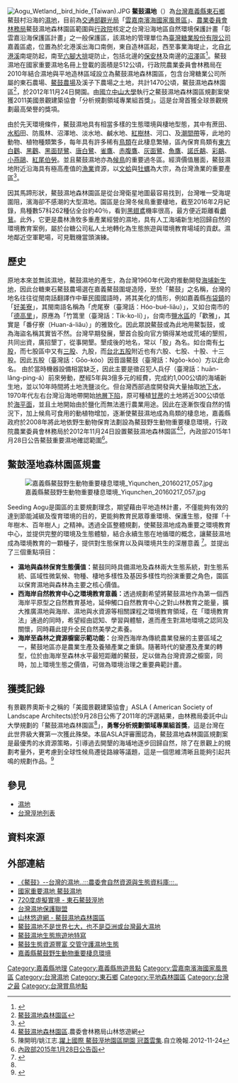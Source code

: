 {{TW Wetlandst
|name      = 鰲鼓溼地
|image     = DSC05770嘉義鰲鼓溼地.冬候鳥的天堂555593995.jpg
|imagename = 鰲鼓濕地的[[高蹺鴴|高蹺鴴]]與[[小鸊鷉|小鸊鷉]]<br />{{maplink|frame=yes|plain=yes|type=shape|zoom=13|frame-align=center|frame-width=280}}
|engname   = Aogu Wetland
|belong    = [[雲嘉南濱海國家風景區|雲嘉南濱海國家風景區管理處]]<br>[[嘉義縣政府|嘉義縣政府]]<br>[[臺灣糖業公司|臺灣糖業公司]]
|number    = TW016
|type      = 海岸人為濕地及小部分海岸自然濕地
|location  = {{TWN}}[[嘉義縣|嘉義縣]][[東石鄉_(台灣)|東石鄉]]
|coordinates = {{coord|23|30|19|N|120|07|03|E|display=title,inline}}
|size      = 512[[公頃|公頃]]
|website   = [http://wetland-tw.tcd.gov.tw/WetLandWeb/wetland.php?id=170 國家重要濕地保育計畫－鰲鼓溼地]
}}
[[File:Aogu_Wetland,_bird_hide_(Taiwan).JPG|thumb]]
'''鰲鼓濕地'''（{{lang-nan-tw|Ngôo-kóo sip-tē}}）為[[台灣|台灣]][[嘉義縣|嘉義縣]][[東石鄉_(台灣)|東石鄉]]鰲鼓村沿海的[[濕地|濕地]]，目前為[[交通部觀光局|交通部觀光局]]「[[雲嘉南濱海國家風景區|雲嘉南濱海國家風景區]]」、[[行政院农业委员会|農業委員會]][[林務局|林務局]]鰲鼓濕地森林園區範圍與[[行政院|行政院]]核定之台灣沿海地區自然環境保護計畫「彰雲嘉沿海保護區計畫」之一般保護區，該濕地的管理單位為[[臺灣糖業股份有限公司|臺灣糖業股份有限公司]]嘉義區處，位置為於北港溪出海口南側，東自造林區起，西至事業海堤止，北自[[北港溪|北港溪]]南堤防起，南至[[六腳大排|六腳大排]]堤防止，包括北邊的[[保安林|保安林]]及南邊的[[沼澤|沼澤]]區<ref name="wet-1">{{cite web|url=http://wetland-tw.tcd.gov.tw/WetLandWeb/wetland.php?id=170|title=國家重要濕地 鰲鼓濕地|accessdate=|work=|publisher=|date=|archive-url=https://web.archive.org/web/20150106132044/http://wetland-tw.tcd.gov.tw/WetLandWeb/wetland.php?id=170|archive-date=2015-01-06|dead-url=yes}}</ref>。鰲鼓濕地在國家重要濕地名冊上登載的面積是512公頃，行政院農業委員會林務局在2010年結合濕地與平地造林區域設立為鰲鼓濕地森林園區，包含台灣糖業公司所屬的東石農場、[[鰲鼓農場|鰲鼓農場]]及溪子下農場之土地，共計1470公頃，鰲鼓濕地森林園區<ref name="#1">[https://web.archive.org/web/20121209090916/http://recreation.forest.gov.tw/Fp/aogu/home.html 鰲鼓濕地森林園區]</ref>，於2012年11月24日開園。由[[國立中山大學|國立中山大學]]執行之鰲鼓濕地森林園區規劃案榮獲2011美國景觀建築協會「分析規劃領域專業組首獎」。這是台灣首獲全球景觀規劃最高榮譽的獎項。

由於先天環境條件，鰲鼓濕地具有相當多樣的生態環境與棲地型態，其中有蔗田、[[水稻|水稻]]田、防風林、沼澤地、淡水地、鹹水地、[[紅樹林|紅樹林]]、河口、及[[潮間帶|潮間帶]]等，此地的動物、植物種類繁多，每年具有許多稀有[[鳥類|鳥類]]在此棲息繁殖，區內保育鳥類有[[東方白鸛|東方白鸛]]、[[黑鸛|黑鸛]]、[[黑面琵鷺|黑面琵鷺]]、[[唐白鷺|唐白鷺]]、[[雀鷹|雀鷹]]、[[赤腹鷹|赤腹鷹]]、[[灰面鷺|灰面鷺]]、[[魚鷹|魚鷹]]、[[諾氏鷸|諾氏鷸]]、[[彩鷸|彩鷸]]、[[小燕鷗|小燕鷗]]、[[紅尾伯勞|紅尾伯勞]]。並且鰲鼓濕地亦為[[候鳥|候鳥]]的重要過冬區。經濟價值層面，鰲鼓濕地附近沿海具有極高產值的[[漁業|漁業]]資源，以[[文蛤|文蛤]]與[[牡蠣|牡蠣]]為大宗，為台灣漁業的重要產區<ref name="wet-2">{{cite web|url=http://econgis.forest.gov.tw/wetland/detail.asp?wl_id=wl20|title=《鰲鼓》--台灣的濕地..:::農委會自然資源與生態資料庫:::..|accessdate=2008-12-08|work=|publisher=|date=|deadurl=yes|archiveurl=https://web.archive.org/web/20071024194027/http://econgis.forest.gov.tw/wetland/detail.asp?wl_id=wl20|archivedate=2007-10-24}}</ref>。

因其馬蹄形狀，鰲鼓濕地森林園區是從台灣衛星地圖最容易找到，台灣唯一受海堤圍阻，濱海卻不感潮的大型濕地。園區是台灣冬候鳥重要棲地，截至2016年2月紀錄，鳥種數57科262種佔全台約40％，看到[[黑翅鳶|黑翅鳶]]機率很高，最方便近距離看[[鸕鶿|鸕鶿]]。此外，它更是農林漁牧多重產業經營的濕地，具有人工海埔新生地回歸自然的環境教育案例，屬於台糖公司私人土地轉化為生態旅遊與環境教育場域的貢獻。濕地鄰近空軍靶場，可見戰機當頭演練。

==歷史==
原地本來並無該濕地，鰲鼓濕地的產生，為台灣1960年代政府推動開發[[海埔新生地|海埔新生地]]，因此台糖東石鰲鼓農場選在嘉義鰲鼓圍堤造陸，至於「鰲鼓」之名稱，台灣的地名往往從閩南話翻譯作中華民國國語時，將其美化的情形，例如嘉義縣[[布袋鎮|布袋鎮]]的「[[好美寮溼地|好美寮]]」，其閩南語名稱為「虎尾寮（臺灣話：Hóo-bué-liâu）」，又如台南市的「[[德高里_(臺南市)|德高里]]」，原應為「竹篙里（臺灣話：Tik-ko-lí）」，台南市[[鹽水區|鹽水區]]的「歡雅」，其實是「番仔寮（Huan-á-liâu）」的雅致化。因此眾說鰲鼓或為此地用鰲製鼓，或為海盜名稱其實皆不然。台灣早期發展，墾首合股向官方領得某地或荒埔的墾照，共同出資，廣招墾丁，從事開墾。墾成後的地名，常以「股」為名。如台南有[[七股區|七股]]，而七股區中又有[[三股里|三股]]、九股，而[[台北|台北]][[五股|五股]]附近也有六股、七股、十股、十三股。因此五股（臺灣話：Gōo-kóo）因音諧鰲鼓（臺灣話：Ngôo-kóo）方以此命名。
由於當時機器設備相當缺乏，因此主要是徵召犯人兵仔（臺灣話：huān-lâng-ping-á）前來勞動，歷經5年與3億多元的經費，完成約1,000公頃的海埔新生地，並以10年時間將土地洗鹽淡化。但台灣西部過度開發與大量抽取[[地下水|地下水]]，1970年代左右台灣沿海地帶開始[[地層下陷|地層下陷]]，原可種植[[甘蔗|甘蔗]]的土地將近300公頃低於[[海平面|海平面]]，並且土地開始由於鹽化而無法進行農業用途。因此在逐漸恢復自然的情況下，加上候鳥可食用的動植物增加，逐漸使鰲鼓濕地成為鳥類的棲息地，嘉義縣政府於2008年將此地依野生動物保育法劃設為鰲鼓野生動物重要棲息環境，行政院農業委員會林務局於2012年11月24日設置鰲鼓濕地森林園區<ref>[https://recreation.forest.gov.tw/Forest/FP?typ=2&typ_id=05001 鰲鼓濕地森林園區].農委會林務局山林悠遊網</ref><ref>陳開明/姚江志.[http://www.idn.com.tw/news/news_content.php?catid=4&catsid=2&catdid=0&artid=20121124abcd022 躍上國際 鰲鼓溼地園區開園 冠蓋雲集].自立晚報.2012-11-24</ref>，內政部2015年1月28日公告鰲鼓重要濕地確認範圍<ref>[https://www.tydep.gov.tw/tydep/TYDEP/Content/Upload/CompanyItem/%E5%9C%8B%E5%AE%B6%E9%87%8D%E8%A6%81%E6%BF%95%E5%9C%B0.pdf 內政部2015年1月28日公告函]</ref>。

==鰲鼓溼地森林園區規畫==
[[File:嘉義縣鰲鼓野生動物重要棲息環境_Yiqunchen_20160217_057.jpg|thumb]]

Seeding Aogu是園區的主要規劃理念，期望藉由平地造林計畫，不僅能夠有效的達到節能減碳及復育環境的目的，更能夠教育民眾尊重環境、保護生態，發揮「十年樹木、百年樹人」之精神。透過全區整體規劃，使鰲鼓濕地成為重要之環境教育中心，並提供完整的環境及生態體驗，結合永續生態在地循環的概念，讓鰲鼓濕地成為環境教育的一顆種子，提供對生態保育以及與環境共生的深層意義 <ref>{{cite web |url=http://recreation.forest.gov.tw/Fp/aogu/home.html |title=鰲鼓濕地森林園區 |accessdate=2012-11-27 |deadurl=yes |archiveurl=https://web.archive.org/web/20121209090916/http://recreation.forest.gov.tw/Fp/aogu/home.html |archivedate=2012-12-09 }}</ref>。並提出了三個重點項目：

* '''濕地與森林保育生態價值：'''鰲鼓同時具備濕地及森林兩大生態系統，對生態系統、區域性微氣候、物種、棲地多樣性及基因多樣性均扮演重要之角色，園區以保育濕地與森林為主要之核心價值。
* '''西海岸自然教育中心之環境教育意義：'''透過規劃希望將鰲鼓濕地作為第一個西海岸平原型之自然教育基地，延伸觸口自然教育中心之對山林教育之能量，擴大推廣濕地與海岸、濕地與水資源等相關課程之環境教育領域，在「環境教育法」通過的同時，希望經由認知、學習與體驗，進而產生對濕地環境之認同及關懷，同時藉此提升全民自然美學之素養。
* '''海岸至森林之資源櫥窗示範功能：'''台灣西海岸為傳統農業發展的主要區域之一，鰲鼓地區亦是農業生產及養殖產業之重鎮。隨著時代的變遷及產業的轉型，位於由海岸至森林水平最短距離的鰲鼓，足以做為台灣資源之櫥窗，同時，加上環境生態之價值，可做為環境治理之重要典範計畫。

==獲獎記錄==
有景觀界奧斯卡之稱的「美國景觀建築協會」ASLA ( American Society of Landscape Architects)於9月28日公佈了2011年的評選結果，由林務局委託中山大學規劃的「鰲鼓濕地森林園區<ref name="#1"/>」，'''勇奪分析規劃領域專業組首獎'''，這是台灣在此世界級大賽第一次獲此殊榮。本屆ASLA評審團認為，鰲鼓濕地森林園區規劃案是最優秀的水資源策略，引導過去開墾的海埔地逐步回歸自然，除了在景觀上的規劃考量外，更考慮到全球性候鳥遷徙路線等議題，這是一個思維清晰且能夠引起共鳴的規劃作品。<ref>{{Cite web |url=http://recreation.forest.gov.tw/ePaper/2011/ePaper_10032-4.html |title=「鰲鼓濕地森林園區」榮獲美國景觀建築協會2011年分析規劃領域專業組首獎 |access-date=2012-11-27 |archive-url=https://web.archive.org/web/20121127235116/http://recreation.forest.gov.tw/ePaper/2011/ePaper_10032-4.html |archive-date=2012-11-27 |dead-url=yes }}</ref>

==參見==
*[[濕地|濕地]]
*[[台灣溼地列表|台灣溼地列表]]

==資料來源==
{{Reflist}}

==外部連結==
{{commons category|Aogu Wetland}}
*[https://web.archive.org/web/20071024194027/http://econgis.forest.gov.tw/wetland/detail.asp?wl_id=wl20 《鰲鼓》--台灣的濕地..:::農委會自然資源與生態資料庫:::..]
*[https://wetland-tw.tcd.gov.tw/tw/GuideContent.php?ID=67&secureChk=9b070f88c0d64a0ad04cb4aedc6e75c7 國家重要濕地 鰲鼓濕地]
*[http://www.tbocc.gov.tw/720vr-sd.html 720度虛擬實境 - 東石鰲鼓溼地]
*[http://www.wetland.org.tw/ 台灣濕地保護聯盟]
*[https://recreation.forest.gov.tw/Forest/FP?typ=2&typ_id=05001 山林悠遊網 - 鰲鼓濕地森林園區]
*[http://blog.xuite.net/wild.fun/blog/61142596 鰲鼓濕地不是世界七大，也不是亞洲或台灣最大濕地]
*[http://blog.xuite.net/wild.fun/blog?st=c&p=1&w=2989906 鰲鼓濕地生態旅遊地特寫]
*[https://web.archive.org/web/20160304193920/http://chiayi.forest.gov.tw/ct.asp?xItem=75161&ctNode=2175&mp=340 鰲鼓生態資源豐富 交管守護濕地生態]
*[https://conservation.forest.gov.tw/0000184 嘉義縣鰲鼓野生動物重要棲息環境]

{{台灣野生動物保護區}}

[[Category:嘉義縣地理|Category:嘉義縣地理]]
[[Category:嘉義縣旅遊景點|Category:嘉義縣旅遊景點]]
[[Category:雲嘉南濱海國家風景區|Category:雲嘉南濱海國家風景區]]
[[Category:台灣濕地|Category:台灣濕地]]
[[Category:東石鄉|Category:東石鄉]]
[[Category:平地森林園區|Category:平地森林園區]]
[[Category:台灣之最|Category:台灣之最]]
[[Category:台灣賞鳥地點|Category:台灣賞鳥地點]]